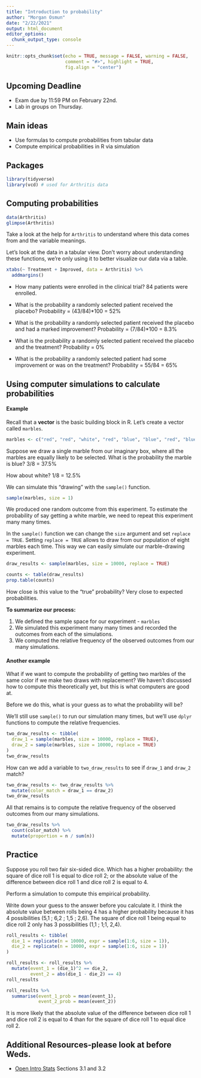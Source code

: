 ```yaml
---
title: "Introduction to probability"
author: "Morgan Osmun"
date: "2/22/2021"
output: html_document
editor_options: 
  chunk_output_type: console
---
```


```r
knitr::opts_chunk$set(echo = TRUE, message = FALSE, warning = FALSE,
                      comment = "#>", highlight = TRUE,
                      fig.align = "center")
```

## Upcoming Deadline

- Exam due by 11:59 PM on February 22nd.
- Lab in groups on Thursday.

## Main ideas

- Use formulas to compute probabilities from tabular data
- Compute empirical probabilities in R via simulation

## Packages

```r
library(tidyverse)
library(vcd) # used for Arthritis data
```

## Computing probabilities

```r
data(Arthritis)
glimpse(Arthritis)
```

Take a look at the help for `Arthritis` to understand where this data comes
from and the variable meanings.

Let's look at the data in a tabular view. Don't worry about understanding these
functions, we're only using it to better visualize our data via a table.

```r
xtabs(~ Treatment + Improved, data = Arthritis) %>% 
  addmargins()
```

- How many patients were enrolled in the clinical trial?
84 patients were enrolled. 

- What is the probability a randomly selected patient received the placebo?
Probability = (43/84)*100 = 52%

- What is the probability a randomly selected patient received the placebo
  and had a marked improvement?
Probability = (7/84)*100 = 8.3%
  
- What is the probability a randomly selected patient received the placebo
  and the treatment?
Probability = 0%

- What is the probability a randomly selected patient had some improvement or
  was on the treatment?
Probability = 55/84 = 65%

## Using computer simulations to calculate probabilities

#### Example

Recall that a **vector** is the basic building block in R. Let's create
a vector called `marbles`.

```r
marbles <- c("red", "red", "white", "red", "blue", "blue", "red", "blue")
```

Suppose we draw a single marble from our imaginary box, where all the marbles
are equally likely to be selected. What is the probability the marble is blue? 
3/8 = 37.5%

How about white?
1/8 = 12.5%

We can simulate this "drawing" with the `sample()` function.

```r
sample(marbles, size = 1)
```

We produced one random outcome from this experiment. To estimate the probability 
of say getting a white marble, we need to repeat this experiment many many
times.

In the `sample()` function we can change the `size` argument and set
`replace = TRUE`. Setting `replace = TRUE` allows to draw from our population
of eight marbles each time. This way we can easily simulate our marble-drawing 
experiment.

```r
draw_results <- sample(marbles, size = 10000, replace = TRUE)
```

```r
counts <- table(draw_results)
prop.table(counts)
```

How close is this value to the "true" probability?
Very close to expected probabilities.

**To summarize our process:**

1. We defined the sample space for our experiment - `marbles`
2. We simulated this experiment many many times and recorded the outcomes from
   each of the simulations.
3. We computed the relative frequency of the observed outcomes from our many
   simulations.
   
#### Another example

What if we want to compute the probability of getting two marbles of the same
color if we make two draws with replacement? We haven't discussed how to
compute this theoretically yet, but this is what computers are good at.

Before we do this, what is your guess as to what the probability will be?

We'll still use `sample()` to run our simulation many times, but we'll
use `dplyr` functions to compute the relative frequencies.

```r
two_draw_results <- tibble(
  draw_1 = sample(marbles, size = 10000, replace = TRUE),
  draw_2 = sample(marbles, size = 10000, replace = TRUE)
)
two_draw_results
```

How can we add a variable to `two_draw_results` to see if `draw_1` and `draw_2`
match?

```r
two_draw_results <- two_draw_results %>% 
  mutate(color_match = draw_1 == draw_2)
two_draw_results
```

All that remains is to compute the relative frequency of the observed outcomes 
from our many simulations.

```r
two_draw_results %>% 
  count(color_match) %>% 
  mutate(proportion = n / sum(n))
```

## Practice

Suppose you roll two fair six-sided dice. Which has a higher probability:
the square of dice roll 1 is equal to dice roll 2; or the absolute value of the
difference between dice roll 1 and dice roll 2 is equal to 4.

Perform a simulation to compute this empirical probability.

Write down your guess to the answer before you calculate it.
I think the absolute value between rolls being 4 has a higher probability because it has 4 possibilities (5,1 ; 6,2 ; 1,5 ; 2,6). The square of dice roll 1 being equal to dice roll 2 only has 3  possibilities (1,1 ; 1;1, 2,4).

```r
roll_results <- tibble(
  die_1 = replicate(n = 10000, expr = sample(1:6, size = 1)),
  die_2 = replicate(n = 10000, expr = sample(1:6, size = 1))
)
```

```r
roll_results <- roll_results %>% 
  mutate(event_1 = (die_1)^2 == die_2,
         event_2 = abs(die_1 - die_2) == 4)
roll_results
```

```r
roll_results %>%
  summarise(event_1_prob = mean(event_1),
            event_2_prob = mean(event_2))
```

It is more likely that the absolute value of the difference between dice roll 1 and dice roll 2 is equal to 4 than for the square of dice roll 1 to equal dice roll 2. 

## Additional Resources-please look at before Weds.

- [Open Intro Stats](https://www.openintro.org/book/os/) Sections 3.1 and 3.2

